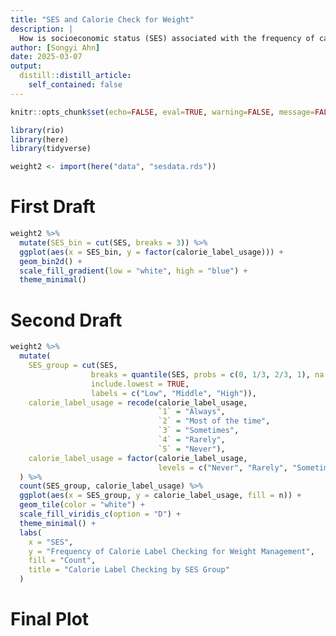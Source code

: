 ```yaml
---
title: "SES and Calorie Check for Weight"
description: |
  How is socioeconomic status (SES) associated with the frequency of calorie label checking for weight management?
author: [Songyi Ahn]
date: 2025-03-07
output:
  distill::distill_article:
    self_contained: false
---
```


```r
knitr::opts_chunk$set(echo=FALSE, eval=TRUE, warning=FALSE, message=FALSE)
```

```r
library(rio)
library(here)
library(tidyverse)
```

```r
weight2 <- import(here("data", "sesdata.rds"))
```

# First Draft
```r
weight2 %>%
  mutate(SES_bin = cut(SES, breaks = 3)) %>% 
  ggplot(aes(x = SES_bin, y = factor(calorie_label_usage))) +
  geom_bin2d() +
  scale_fill_gradient(low = "white", high = "blue") +
  theme_minimal() 
```

# Second Draft
```r
weight2 %>%
  mutate(
    SES_group = cut(SES, 
                  breaks = quantile(SES, probs = c(0, 1/3, 2/3, 1), na.rm = TRUE),
                  include.lowest = TRUE,
                  labels = c("Low", "Middle", "High")),
    calorie_label_usage = recode(calorie_label_usage,
                                 `1` = "Always",
                                 `2` = "Most of the time",
                                 `3` = "Sometimes",
                                 `4` = "Rarely",
                                 `5` = "Never"),
    calorie_label_usage = factor(calorie_label_usage, 
                                 levels = c("Never", "Rarely", "Sometimes", "Most of the time", "Always"))
  ) %>% 
  count(SES_group, calorie_label_usage) %>%
  ggplot(aes(x = SES_group, y = calorie_label_usage, fill = n)) + 
  geom_tile(color = "white") + 
  scale_fill_viridis_c(option = "D") +
  theme_minimal() +
  labs(
    x = "SES",
    y = "Frequency of Calorie Label Checking for Weight Management",
    fill = "Count",
    title = "Calorie Label Checking by SES Group"
  )
```

# Final Plot
```r

```

